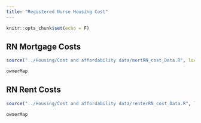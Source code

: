 ```yaml
---
title: "Registered Nurse Housing Cost"
---
```


```r
knitr::opts_chunk$set(echo = F)
```

## RN Mortgage Costs
```r
source("../Housing/Cost and affordability data/mortRN_cost_Data.R", local = knitr::knit_global())

```

```r
ownerMap

```

## RN Rent Costs
```r
source("../Housing/Cost and affordability data/renterRN_cost_Data.R", local = knitr::knit_global())

```

```r
ownerMap

```